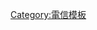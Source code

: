 {{Navbox
|name= 光通信
|title = [[光通訊|光通信]]
|listclass = hlist

|group1 = 基本
|list1  = 
* [[烽火|烽火（狼煙）]]
* [[灯塔]]
* {{tsl|en|Beacon|光信标}}
* {{tsl|en|Hydraulic telegraph|液压电报}}
* [[國際信號旗]]
* {{tsl|en|Semaphore line|光学电报}}
* {{tsl|en|Heliograph|日光反射信号器}}
* {{tsl|en|Signal lamp|信号灯}}

|group2 = 先進
|list2  = 
* [[光纖通訊]]
** [[光導纖維]]
*** [[光纖電纜]]
*** [[光纖接頭|接頭]]
* {{tsl|en|Optical wireless|光无线通信}}
** {{tsl|en|Free-space optical communication|自由空间光通信}}（FSO）
** [[可見光通訊|可见光]]
** [[光照上网技术|LiFi]]
* {{tsl|en|Photophone|光电话}}
* {{tsl|en|Optical Transport Network|光传输网络}}（OTN）

|group3= 技术
|list3 =
* {{le|光載波傳輸速率|Optical Carrier transmission rates}}
* {{le|亮度调制|Intensity modulation}}
* {{le|调制后向反射器|Modulating retro-reflector}}

}}<noinclude>
{{Documentation}}
[[Category:電信模板]]
</noinclude>